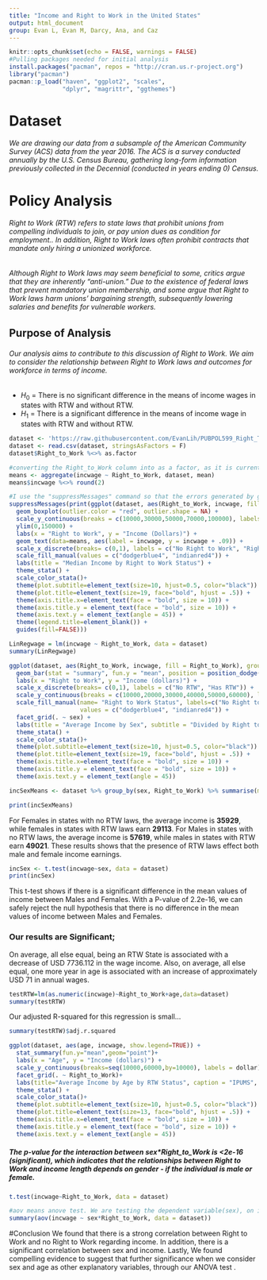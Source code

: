 ```yaml
---
title: "Income and Right to Work in the United States"
output: html_document
group: Evan L, Evan M, Darcy, Ana, and Caz
---
```


```r
knitr::opts_chunk$set(echo = FALSE, warnings = FALSE)
#Pulling packages needed for initial analysis
install.packages("pacman", repos = "http://cran.us.r-project.org")
library("pacman")
pacman::p_load("haven", "ggplot2", "scales", 
               "dplyr", "magrittr", "ggthemes")
```

# Dataset
###### We are drawing our data from a subsample of the American Community Survey (ACS) data from the year 2016. The ACS is a survey conducted annually by the U.S. Census Bureau, gathering long-form information previously collected in the Decennial (conducted in years ending 0) Census. 

# Policy Analysis
######  Right to Work (RTW) refers to state laws that prohibit unions from compelling individuals to join, or pay union dues as condition for employment.. In addition, Right to Work  laws often prohibit contracts that mandate only hiring a unionized workforce. 


###### Although Right to Work laws may seem beneficial to some, critics argue that they are inherently “anti-union.” Due to the existence of  federal laws that prevent mandatory union membership, and some argue that Right to Work laws harm unions’ bargaining strength, subsequently lowering salaries and benefits for vulnerable workers.




## Purpose of Analysis
###### Our analysis aims to contribute to this discussion of Right to Work.  We aim to consider the relationship between Right to Work laws and outcomes for workforce in terms of income.  
  + $H_{0}$ = There is no significant difference in the means of income wages in states with RTW and without RTW. 
  + $H_{1}$ = There is a significant difference in the means of income wage in states with RTW and without RTW.  


```r
dataset <- 'https://raw.githubusercontent.com/EvanLih/PUBPOL599_Right_To_Work/master/Data_Preprocessing/Cleaned_RTW_Dataset.csv'
dataset <- read.csv(dataset, stringsAsFactors = F) 
dataset$Right_to_Work %<>% as.factor
```

```r
#converting the Right_to_Work column into as a factor, as it is currently being read as a integer. 
means <- aggregate(incwage ~ Right_to_Work, dataset, mean)
means$incwage %<>% round(2)

#I use the "suppressMessages" command so that the errors generated by ggplot are not printed out in our markdown file. However, because ggplot does not generate messages, we need to make sure to include the "print" command. 
suppressMessages(print(ggplot(dataset, aes(Right_to_Work, incwage, fill = Right_to_Work, show.legend = FALSE), group = Right_to_Work) +
  geom_boxplot(outlier.color = "red", outlier.shape = NA) +
  scale_y_continuous(breaks = c(10000,30000,50000,70000,100000), labels = dollar) +
  ylim(0,150000) +
  labs(x = "Right to Work", y = "Income (Dollars)") +
  geom_text(data=means, aes(label = incwage, y = incwage + .09)) +
  scale_x_discrete(breaks= c(0,1), labels = c("No Right to Work", "Right to Work")) +
  scale_fill_manual(values = c("dodgerblue4", "indianred4")) +
  labs(title = "Median Income by Right to Work Status") +
  theme_stata() +
  scale_color_stata()+
  theme(plot.subtitle=element_text(size=10, hjust=0.5, color="black")) +
  theme(plot.title=element_text(size=19, face="bold", hjust = .5)) +
  theme(axis.title.x=element_text(face = "bold", size = 10)) +
  theme(axis.title.y = element_text(face = "bold", size = 10)) +
  theme(axis.text.y = element_text(angle = 45)) +
  theme(legend.title=element_blank()) + 
  guides(fill=FALSE)))

LinRegwage = lm(incwage ~ Right_to_Work, data = dataset)
summary(LinRegwage)

```

```r
ggplot(dataset, aes(Right_to_Work, incwage, fill = Right_to_Work), group = Right_to_Work) +
  geom_bar(stat = "summary", fun.y = "mean", position = position_dodge(width = 2.0), width = .7) +
  labs(x = "Right to Work", y = "Income (dollars)") +
  scale_x_discrete(breaks= c(0,1), labels = c("No RTW", "Has RTW")) +
  scale_y_continuous(breaks = c(10000,20000,30000,40000,50000,60000), labels = dollar) +
  scale_fill_manual(name= "Right to Work Status", labels=c("No Right to Work", "Right to Work"),
                    values = c("dodgerblue4", "indianred4")) +
  facet_grid(. ~ sex) +
  labs(title = "Average Income by Sex", subtitle = "Divided by Right to Work/ No Right to Work") +
  theme_stata() +
  scale_color_stata()+
  theme(plot.subtitle=element_text(size=10, hjust=0.5, color="black")) +
  theme(plot.title=element_text(size=19, face="bold", hjust = .5)) +
  theme(axis.title.x=element_text(face = "bold", size = 10)) +
  theme(axis.title.y = element_text(face = "bold", size = 10)) +
  theme(axis.text.y = element_text(angle = 45))

incSexMeans <- dataset %>% group_by(sex, Right_to_Work) %>% summarise(mean = mean(incwage))

print(incSexMeans)

```

For Females in states with no RTW laws, the average income is __35929__, while females in states with RTW laws earn __29113__. 
For Males in states with no RTW laws, the average income is __57619__, while males in states with RTW earn __49021__. 
These results shows that the presence of RTW laws effect both male and female income earnings. 
```r
incSex <- t.test(incwage~sex, data = dataset)
print(incSex)
```
This t-test shows if there is a significant difference in the mean values of income between Males and Females. With a P-value of 2.2e-16, we can safely reject the null hypothesis that there is no difference in the mean values of income between Males and Females. 

### Our results are **Significant**;
On average, all else equal, being an RTW State is associated with a decrease of USD 7736.112 in the wage income. Also, on average, all else equal, one more year in age is associated with an increase of approximately USD 71 in annual wages. 

```r
testRTW=lm(as.numeric(incwage)~Right_to_Work+age,data=dataset)
summary(testRTW)
```

Our adjusted R-squared for this regression is small...
```r
summary(testRTW)$adj.r.squared
```

```r
ggplot(dataset, aes(age, incwage, show.legend=TRUE)) +
  stat_summary(fun.y="mean",geom="point")+
  labs(x = "Age", y = "Income (dollars)") +
  scale_y_continuous(breaks=seq(10000,60000,by=10000), labels = dollar)+
  facet_grid(. ~ Right_to_Work)+
  labs(title="Average Income by Age by RTW Status", caption = "IPUMS", subtitle = "0=No RTW, 1= RTW") +
  theme_stata() +
  scale_color_stata()+
  theme(plot.subtitle=element_text(size=10, hjust=0.5, color="black")) +
  theme(plot.title=element_text(size=13, face="bold", hjust = .5)) +
  theme(axis.title.x=element_text(face = "bold", size = 10)) +
  theme(axis.title.y = element_text(face = "bold", size = 10)) +
  theme(axis.text.y = element_text(angle = 45))
```




##### The p-value for the interaction between sex*Right_to_Work is <2e-16 (significant), which indicates that the relationships between Right to Work and income length depends on gender - if the individual is male or female. 
```r
t.test(incwage~Right_to_Work, data = dataset)

#aov means anove test. We are testing the dependent variable(sex), on its relationship to the independent variables of sex and right to work. the order of the variables in the code (sex*Right_to_Work) is important). 
summary(aov(incwage ~ sex*Right_to_Work, data = dataset))


```



#Conclusion
We found that there is a strong correlation between Right to Work and no Right to Work regarding income. In addition, there is a significant correlation between sex and income. Lastly, We found compelling evidence to suggest that further significance when we consider sex and age as other explanatory variables, through our ANOVA test .



